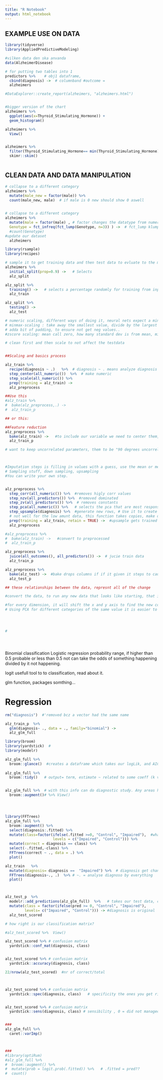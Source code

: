 ```yaml
---
title: "R Notebook"
output: html_notebook
---
```


## EXAMPLE USE ON DATA
```r
library(tidyverse)
library(AppliedPredictiveModeling)

#vilken data den ska anvanda
data(AlzheimerDisease)

# for putting two tables into 1
predictors %>%    # obj1 dataframe, 
  cbind(diagnosis) ->  # columnband #outcome =
  alzheimers

#DataExplorer::create_report(alzheimers, "alzheimers.html")


#bigger version of the chart
alzheimers %>% 
  ggplot(aes(x=Thyroid_Stimulating_Hormone)) +
  geom_histogram()

alzheimers %>% 
  View()


alzheimers %>% 
  filter(Thyroid_Stimulating_Hormone== min(Thyroid_Stimulating_Hormone))  %>% #replace the variable with the min value.. 
  skimr::skim()



```






## CLEAN DATA AND DATA MANIPULATION
```r
# collapse to a different category
alzheimers %>% 
  mutate(male_new = factor(male)) %>% 
  count(male_new, male)  # if male is 0 new should show 0 aswell
  


```



```r
# collapse to a different category
alzheimers %>% 
  mutate(male = factor(male) , # factor changes the datatype from numeric to categ. 
  Genotype = fct_infreq(fct_lump(Genotype, n=3)) ) ->  # fct_lump klumpar ihop # fct_infreq order in most freqently , # lump together  the last categorical (n=3 means that you are not lumping together the first 3)
  #count(Genotype)
#update our dataset
  alzheimers

library(rsample)
library(recipes)

# sample it to get training data and then test data to evluate to the models preformance
alzheimers %>% 
  initial_split(prop=0.9) ->   # Selects
  alz_split

alz_split %>% 
  training() ->   # selects a percentage randomly for training from input data  
  alz_train

alz_split %>% 
  testing() ->
  alz_test

# numeric scaling, different ways of doing it, neural nets expect a minmax scaling
# minmax-scaling : take away the smallest value, divide by the largest value, 
# adda bit of padding, to ensure not get neg values.. 
#zscore scaling: mean call zero, how many standard dev is from mean, minus mean positve, useful to get what the data is at a stanard dev value. Can use the std to scale any new data coming in, on testdata, tex.

# clean first and then scale to not affect the testdata


##Scaling and basics process

alz_train %>% 
  recipe(diagnosis ~ .)   %>%  # diagnosis ~ . means analyze diagnosis by everything as an output# any new data  can be used  # tell it to not touch dignosis
  step_center(all_numeric())  %>%  # make numeric
  step_scale(all_numeric()) %>% 
  prep(training = alz_train) ->
  alz_preprocess

##Use this 
#alz_train %>% 
#  bake(alz_preprocess,.) ->
#  alz_train_p

## or this:

##Feature reduction
alz_preprocess %>% 
  bake(alz_train) ->   #to include our variable we need to center them, how far away fom mean they are
  alz_train_p

# want to keep uncorrelated parameters, them to be "90 degrees uncorrelated" in models. 



#Imputation steps is filling in values with a guess, use the mean or medium, but better way is... nearest neighbors, near-zero variance filter (high -low result, remove little variation), PCA Signal extraction (how they will account in changing variables), scaling.., shuffle mixing data in different orders. 
# Sampling stuff, down sampling, upsampling
#You can write your own step.


alz_preprocess %>% 
  step_corr(all_numeric()) %>%  #removes higly corr values
  step_nzv(all_predictors()) %>%  #removed dominated
  step_zv(all_predictors()) %>%  # removes constants
  step_pca(all_numeric()) %>%   # selects the pca that are most responsible for the differences - has the most impact on the thing we are modelling  
  step_upsample(diagnosis) %>%  #generate new rows, # Use it to create copies of data points to make the resulting crosscorr table better guessing 
  # not well for the low amunt data, this function takes copies, make default as the one having lots of data, fits better. 
  prep(training = alz_train, retain = TRUE) ->  #upsample gets trained 
  alz_preprocess

#alz_preprocess %>% 
#  bake(alz_train) ->   #convert to preprocessed 
#  alz_train_p

alz_preprocess %>% 
  juice(all_outcomes(), all_predictors()) ->  # jucie train data 
  alz_train_p

alz_preprocess %>% 
  bake(alz_test) ->  #bake drops columns if if it given it steps to cause drops... 
  alz_test_p

## these relationships between the data, represnt all of the change

#convert the data, to run any new data that looks like starting, that is needed before modelling stage

#for every dimension, it will shift the x and y axis to find the new coordinates.  Translates into where the datapoints are compared to coord. The output is in the new PCA coordinate system. becomes easier to process. Values become much smaller. PCA goes through all the dimensions, and ensure that all the values of the points become minimalized in the PCA coordinate. This is effektive in a 3D or nD coordinate system, 
# Using PCA for different categories of the same value it is easier to compare them to each other.




# 





```




Binomial classification
Logistic regression
probability range, if higher than 0.5 probable or less than 0.5 not
can take the odds of something happening divided by it not happening.

logit usefull tool to to classification, read about it.

glm function, packages somthing...


# Regression
```r
rm("diagnosis")  #'removed bcz a vector had the same name

alz_train_p  %>% 
  glm(diagnosis~ ., data = ., family="binomial") -> 
  alz_glm_full

library(broom)
library(yardstick)  # 
library(modelr)

alz_glm_full %>% 
  broom::glance()  #creates a dataframe which takes our logLik, and AIC and BIC values, the lower the better. when building multiple models can ask it to Tell me which model is the best
  
alz_glm_full %>% 
  broom::tidy()   # output= term, estimate ~ related to some coeff (k value in y=kx=m) , std.error, the bigger p value the less confident we are that they are not good, want low p value..


alz_glm_full %>%  # with this info can do diagnostic study. Any areas have correlation? can use it to visualize 
  broom::augment()# %>% View()




library(FFTrees)
alz_glm_full %>%  
  broom::augment() %>% 
  select(diagnosis:.fitted) %>% 
  mutate(class=factor(ifelse(.fitted >=0, "Control", "Impaired"),  #what we classified as wrong
                      levels = c("Impaired", "Control"))) %>% 
  mutate(correct = diagnosis == class) %>% 
  select(-.fitted,-class) %>% 
  FFTrees(correct ~ ., data = .) %>% 
  plot()

alz_train   %>% 
  mutate(diagnosis= diagnosis ==  "Impaired") %>%  # diagnosis get changed to true or false 
  FFTrees(diagnosis~., .)  %>% # ~. = analyse diagnoso by everything
  plot()



alz_test_p  %>% 
  modelr::add_predictions(alz_glm_full)  %>%   # takes our test data, creates a new column pred by default, 
  mutate(class = factor(ifelse(pred >= 0, "Control", "Impaired"), 
         levels= c("Impaired", "Control"))) -> #diagnosis is original
  alz_test_scored

# how right is our classification matrix?

#alz_test_scored %>%  View()

alz_test_scored %>% # confusion matrix
  yardstick::conf_mat(diagnosis, class)


alz_test_scored %>% # confusion matrix
  yardstick::accuracy(diagnosis, class)

22/nrow(alz_test_scored)  #nr of correct/total



alz_test_scored %>% # confusion matrix
  yardstick::spec(diagnosis, class)   # specificity the ones you get right,    


alz_test_scored %>% # confusion matrix
  yardstick::sens(diagnosis, class) # sensibility , 0 = did not managed to classify who is impaired. 


###
alz_glm_full %>% 
  caret::varImp()



### 
#library(optiRum)
#alz_glm_full %>%  
#  broom::augment() %>% 
#  mutate(prob = logit.prob(.fitted)) %>%   # .fitted = pred??
#  count()
  


```





